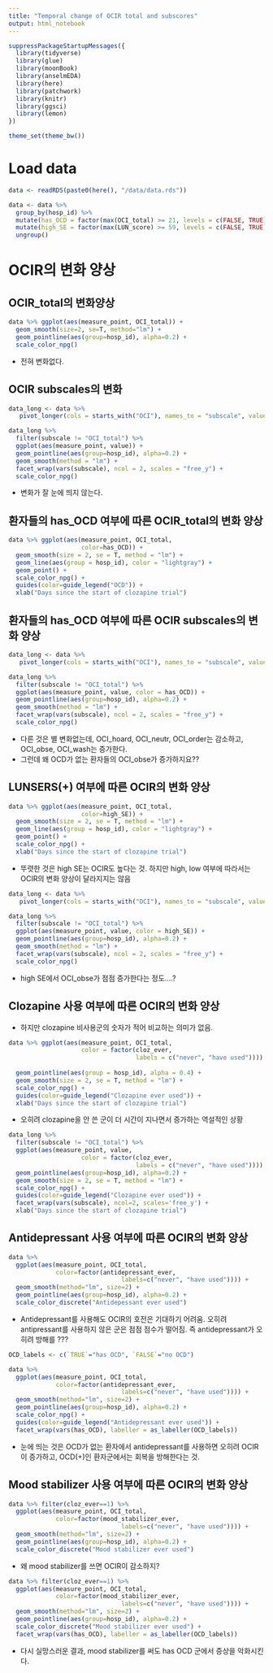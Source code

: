 ---
title: "Temporal change of OCIR total and subscores"
output: html_notebook
---

```{r}
suppressPackageStartupMessages({
  library(tidyverse)
  library(glue)
  library(moonBook)
  library(anselmEDA)
  library(here)
  library(patchwork)
  library(knitr)
  library(ggsci)
  library(lemon)
})

theme_set(theme_bw())
```

# Load data
```{r}
data <- readRDS(paste0(here(), "/data/data.rds"))

data <- data %>%
  group_by(hosp_id) %>%
  mutate(has_OCD = factor(max(OCI_total) >= 21, levels = c(FALSE, TRUE), labels = c("no OCD", "has OCD"))) %>%
  mutate(high_SE = factor(max(LUN_score) >= 59, levels = c(FALSE, TRUE), labels = c("low SE", "high SE"))) %>%
  ungroup()
```


# OCIR의 변화 양상


## OCIR_total의 변화양상
```{r}
data %>% ggplot(aes(measure_point, OCI_total)) +
  geom_smooth(size=2, se=T, method="lm") +
  geom_pointline(aes(group=hosp_id), alpha=0.2) +
  scale_color_npg()
```
* 전혀 변화없다.


## OCIR subscales의 변화

```{r, fig.width=7, fig.height=7}
data_long <- data %>%
   pivot_longer(cols = starts_with("OCI"), names_to = "subscale", values_to = "value")

data_long %>% 
  filter(subscale != "OCI_total") %>%
  ggplot(aes(measure_point, value)) +
  geom_pointline(aes(group=hosp_id), alpha=0.2) +
  geom_smooth(method = "lm") +
  facet_wrap(vars(subscale), ncol = 2, scales = "free_y") +
  scale_color_npg()
```
* 변화가 잘 눈에 띄지 않는다.



## 환자들의 has_OCD 여부에 따른 OCIR_total의 변화 양상

```{r}
data %>% ggplot(aes(measure_point, OCI_total, 
                    color=has_OCD)) +
  geom_smooth(size = 2, se = T, method = "lm") +
  geom_line(aes(group = hosp_id), color = "lightgray") +
  geom_point() +
  scale_color_npg() +
  guides(color=guide_legend("OCD")) +
  xlab("Days since the start of clozapine trial")
```

## 환자들의 has_OCD 여부에 따른 OCIR subscales의 변화 양상

```{r, fig.width=7, fig.height=7}
data_long <- data %>%
   pivot_longer(cols = starts_with("OCI"), names_to = "subscale", values_to = "value")

data_long %>% 
  filter(subscale != "OCI_total") %>%
  ggplot(aes(measure_point, value, color = has_OCD)) +
  geom_pointline(aes(group=hosp_id), alpha=0.2) +
  geom_smooth(method = "lm") +
  facet_wrap(vars(subscale), ncol = 2, scales = "free_y") +
  scale_color_npg()
```
* 다른 것은 별 변화없는데, OCI_hoard, OCI_neutr, OCI_order는 감소하고, OCI_obse, OCI_wash는 증가한다.
* 그런데 왜 OCD가 없는 환자들의 OCI_obse가 증가하지요??


## LUNSERS(+) 여부에 따른 OCIR의 변화 양상

```{r}
data %>% ggplot(aes(measure_point, OCI_total, 
                    color=high_SE)) +
  geom_smooth(size = 2, se = T, method = "lm") +
  geom_line(aes(group = hosp_id), color = "lightgray") +
  geom_point() +
  scale_color_npg() +
  xlab("Days since the start of clozapine trial")
```
* 뚜렷한 것은 high SE는 OCIR도 높다는 것. 하지만 high, low 여부에 따라서는 OCIR의 변화 양상이 달라지지는 않음

```{r fig.width=7, fig.height=7}
data_long <- data %>%
   pivot_longer(cols = starts_with("OCI"), names_to = "subscale", values_to = "value")

data_long %>% 
  filter(subscale != "OCI_total") %>%
  ggplot(aes(measure_point, value, color = high_SE)) +
  geom_pointline(aes(group=hosp_id), alpha=0.2) +
  geom_smooth(method = "lm") +
  facet_wrap(vars(subscale), ncol = 2, scales = "free_y") +
  scale_color_npg()
```

* high SE에서 OCI_obse가 점점 증가한다는 정도....?


## Clozapine 사용 여부에 따른 OCIR의 변화 양상
* 하지만 clozapine 비사용군의 숫자가 적어 비교하는 의미가 없음.
```{r}
data %>% ggplot(aes(measure_point, OCI_total, 
                    color = factor(cloz_ever,
                                   labels = c("never", "have used")))) +
 
  geom_pointline(aes(group = hosp_id), alpha = 0.4) +
  geom_smooth(size = 2, se = T, method = "lm") +
  scale_color_npg() +
  guides(color=guide_legend("Clozapine ever used")) +
  xlab("Days since the start of clozapine trial")
```
* 오히려 clozapine을 안 쓴 군이 더 시간이 지나면서 증가하는 역설적인 상황

```{r}
data_long %>% 
  filter(subscale != "OCI_total") %>%
  ggplot(aes(measure_point, value, 
                    color = factor(cloz_ever,
                                   labels = c("never", "have used")))) +
  geom_pointline(aes(group=hosp_id), alpha=0.2) +
  geom_smooth(size = 2, se = T, method = "lm") +
  scale_color_npg() +
  guides(color=guide_legend("Clozapine ever used")) +
  facet_wrap(vars(subscale), ncol=2, scales='free_y') +
  xlab("Days since the start of clozapine trial")
```

## Antidepressant 사용 여부에 따른 OCIR의 변화 양상

```{r}
data %>% 
  ggplot(aes(measure_point, OCI_total,
             color=factor(antidepressant_ever,
                               labels=c("never", "have used")))) +
  geom_smooth(method="lm", size=2) +
  geom_pointline(aes(group=hosp_id), alpha=0.2) +
  scale_color_discrete("Antidepessant ever used")
```
* Antidepressant를 사용해도 OCIR의 호전은 기대하기 어려움. 오히려 antipressant를 사용하지 않은 군은 점점 점수가 떨어짐. 즉 antidepressant가 오히려 방해를 ???

```{r}
OCD_labels <- c(`TRUE`="has OCD", `FALSE`="no OCD")

data %>% 
  ggplot(aes(measure_point, OCI_total,
             color=factor(antidepressant_ever,
                               labels=c("never", "have used")))) +
  geom_smooth(method="lm", size=2) +
  geom_pointline(aes(group=hosp_id), alpha=0.2) +
  scale_color_npg() +
  guides(color=guide_legend("Antidepressant ever used")) +
  facet_wrap(vars(has_OCD), labeller = as_labeller(OCD_labels))
```
* 눈에 띄는 것은 OCD가 없는 환자에서 antidepressant를 사용하면 오히려 OCIR이 증가하고, OCD(+)인 환자군에서는 회복을 방해한다는 것.


## Mood stabilizer 사용 여부에 따른 OCIR의 변화 양상

```{r}
data %>% filter(cloz_ever==1) %>% 
  ggplot(aes(measure_point, OCI_total,
             color=factor(mood_stabilizer_ever,
                               labels=c("never", "have used")))) +
  geom_smooth(method="lm", size=2) +
  geom_pointline(aes(group=hosp_id), alpha=0.2) +
  scale_color_discrete("Mood stabilizer ever used")
```
* 왜 mood stabilizer를 쓰면 OCIR이 감소하지?

```{r}
data %>% filter(cloz_ever==1) %>% 
  ggplot(aes(measure_point, OCI_total,
             color=factor(mood_stabilizer_ever,
                               labels=c("never", "have used")))) +
  geom_smooth(method="lm", size=2) +
  geom_pointline(aes(group=hosp_id), alpha=0.2) +
  scale_color_discrete("Mood stabilizer ever used") +
  facet_wrap(vars(has_OCD), labeller = as_labeller(OCD_labels))
```
* 다시 실망스러운 결과, mood stabilizer를 써도 has OCD 군에서 증상을 악화시킨다.

